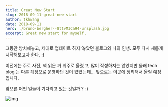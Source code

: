 ```yaml
---
title: Great New Start
slug: 2018-09-11-great-new-start
author: tkhwang
date: 2018-09-11
hero: ./bruno-bergher--8ttvM3Ca94-unsplash.jpg
excerpt: Great new start for myself.
---
```


그동안 방치해놓고, 제대로 업데이트 하지 않았던 블로그와 나의 인생. 모두 다시 새롭게 시작해보고자 한다. :)

이전에는 주로 사진, 책 읽은 거 위주로 올렸고, 많이 작성하지는 않았지만 몰래 tech blog 는 다른 계정으로 운영하던 것이 있었는데... 앞으로는 이곳에 정리해서 올릴 예정입니다.

앞으론 어떤 일들이 기다리고 있는 것일까 ? :)

![img](https://raw.githubusercontent.com/tkhwang/tkhwang-etc/master/img/2018/09/IMG_0398.png)
